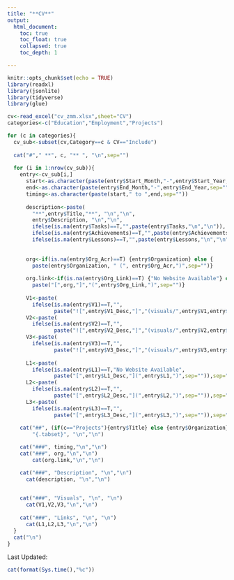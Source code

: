 ```yaml
---
title: "**CV**"
output:
  html_document:
    toc: true
    toc_float: true
    collapsed: true
    toc_depth: 1

---
```


```r
knitr::opts_chunk$set(echo = TRUE)
library(readxl)
library(jsonlite)
library(tidyverse)
library(glue)

```


```r

cv<-read_excel("cv_zmm.xlsx",sheet="CV")
categories<-c("Education","Employment","Projects")

for (c in categories){
  cv_sub<-subset(cv,Category==c & CV=="Include")
  
  cat("#"," **", c, "** ", "\n",sep="")
  
  for (i in 1:nrow(cv_sub)){
    entry<-cv_sub[i,]
      start<-as.character(paste(entry$Start_Month,"-",entry$Start_Year,sep=""))
      end<-as.character(paste(entry$End_Month,"-",entry$End_Year,sep=""))
      timing<-as.character(paste(start," to ",end,sep=""))
      
      description<-paste(
        "**",entry$Title,"**", "\n","\n",
        entry$Description, "\n","\n",
        ifelse(is.na(entry$Tasks)==T,"",paste(entry$Tasks,"\n","\n")),
        ifelse(is.na(entry$Achievements)==T,"",paste(entry$Achievements,"\n","\n")),
        ifelse(is.na(entry$Lessons)==T,"",paste(entry$Lessons,"\n","\n")),sep="")
        
      
      org<-if(is.na(entry$Org_Acr)==T) {entry$Organization} else {
        paste(entry$Organization, " (", entry$Org_Acr,")",sep="")}
      
      org.link<-if(is.na(entry$Org_Link)==T) {"No Website Available"} else {
        paste("[",org,"]","(",entry$Org_Link,")",sep="")}
      
      V1<-paste(
        ifelse(is.na(entry$V1)==T,"",
               paste("![",entry$V1_Desc,"]","(visuals/",entry$V1,entry$V1_Type,")",sep="")),sep="")
      V2<-paste(
        ifelse(is.na(entry$V2)==T,"",
               paste("![",entry$V2_Desc,"]","(visuals/",entry$V2,entry$V2_Type,")",sep="")),sep="")
      V3<-paste(
        ifelse(is.na(entry$V3)==T,"",
               paste("![",entry$V3_Desc,"]","(visuals/",entry$V3,entry$V3_Type,")",sep="")),sep="")
      
      L1<-paste(
        ifelse(is.na(entry$L1)==T,"No Website Available",
               paste("[",entry$L1_Desc,"](",entry$L1,")",sep="")),sep="")
      L2<-paste(
        ifelse(is.na(entry$L2)==T,"",
               paste("[",entry$L2_Desc,"](",entry$L2,")",sep="")),sep="")
      L3<-paste(
        ifelse(is.na(entry$L3)==T,"",
               paste("[",entry$L3_Desc,"](",entry$L3,")",sep="")),sep="")
      
    cat("##", (if(c=="Projects"){entry$Title} else {entry$Organization}), 
        "{.tabset}", "\n","\n")

    cat("###", timing,"\n","\n")
    cat("###", org,"\n","\n")
        cat(org.link,"\n","\n")

    cat("###", "Description", "\n","\n")
      cat(description, "\n","\n")
      

    cat("###", "Visuals", "\n", "\n")
      cat(V1,V2,V3,"\n","\n")
      
    cat("###", "Links", "\n", "\n")
      cat(L1,L2,L3,"\n","\n")
  }
  cat("\n")
}

```

</div>
<div class="header-card">
Last Updated: 
```r

cat(format(Sys.time(),"%c"))
```
</div>

